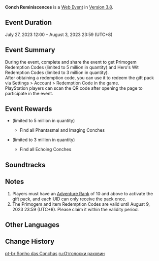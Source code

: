 {{Event Tabs}}
{{Event
|name              = Conch Reminiscences
|image             = Conch Reminiscences.png
|type              = Web
|group             = OST Review
|time_known        = yes
|time_start        = 2023-07-27 12:00:00
|time_start_offset = GMT+8
|time_end          = 2023-08-03 23:59:59
|time_end_offset   = GMT+8
|link              = https://www.hoyolab.com/article/20432960
|link2             = https://act.hoyolab.com/bbs/event/20230612ost-sea/index.html
|link2name         = Event Page
}}
{{Description|Pick up the conch and heed the ballads of yesteryear.<br>In notes of melody may pearlescent dreamlands manifest.<br>Henceforth, rendezvous once more in the embrace of memories...}}
'''Conch Reminiscences ''' is a [[Web Event]] in [[Version 3.8]].

==Event Duration==
July 27, 2023 12:00 – August 3, 2023 23:59 (UTC+8)

==Event Summary==
During the event, complete and share the event to get Primogem Redemption Codes (limited to 5 million in quantity) and Hero's Wit Redemption Codes (limited to 3 million in quantity).<br>
After obtaining a redemption code, you can use it to redeem the gift pack via Settings > Account > Redemption Code in the game.<br>
PlayStation players can scan the QR code after opening the page to participate in the event.

==Event Rewards==
* {{Item|Primogem|x=40}} (limited to 5 million in quantity)
** Find all Phantasmal and Imaging Conches
* {{Item|Hero's Wit|x=2}} (limited to 3 million in quantity)
** Find all Echoing Conches

==Soundtracks==
{{Soundtracks by Category Table|type=eventgameplay}}

==Notes==
# Players must have an [[Adventure Rank]] of 10 and above to activate the gift pack, and each UID can only receive the pack once.
# The Primogem and item Redemption Codes are valid until August 9, 2023 23:59 (UTC+8). Please claim it within the validity period.

==Other Languages==
{{Other Languages
|en      = Conch Reminiscences
|zhs     = 螺音忆梦
|zhs_rm  = Luó Yīn Yì Mèng
|zht     = 螺音憶夢
|zht_rm  = 
|zh_tl   = 
|ja      = 夢想う法螺貝の声
|ja_rm   = Yume Omou Horagai no Koe
|ja_tl   = 
|ko      = 소라<->의 꿈결 멜로디
|ko_tl   = Conch's Dream Melodies
|es      = Ecos y sueños de caracolas
|es_tl   = Echoes and Dreams of Conches
|fr      = Souvenirs des conques
|fr_tl   = Conch Memories
|ru      = Отголоски раковин
|ru_tl   = Echoes of Conches
|th      = หอยสังข์แห่งความทรงจำ
|th_rm   = 
|th_tl   = 
|vi      = Hồi Ức Ốc Biển
|vi_tl   = 
|de      = Erinnerungen der Schnecken
|de_tl   = Reminiscences of the Snails
|id      = Kenangan Keong
|id_tl   = Memories of Conch
|pt      = Sonho das Conchas
|pt_tl   = 
|tr      = Deniz Kabuğu Hatıraları
|tr_tl   = 
|it      = Ricordi delle conchiglie
|it_tl   = 
}}

==Change History==
{{Change History|3.8}}

[[pt-br:Sonho das Conchas]]
[[ru:Отголоски раковин]]